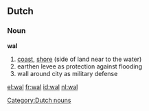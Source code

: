 == Dutch ==
=== Noun ===

'''wal'''

# [[coast]], [[shore]] (side of land near to the water)
#earthen levee as protection against flooding
#wall around city as military defense

[[Category:Dutch nouns]]

[[el:wal]]
[[fr:wal]]
[[id:wal]]
[[nl:wal]]
